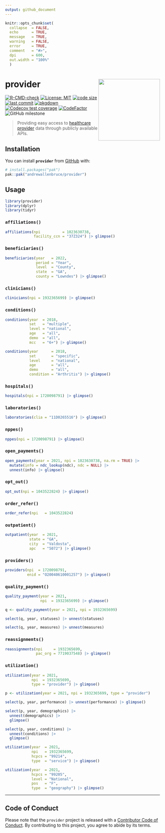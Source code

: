 ```yaml
---
output: github_document
---
```


<!-- README.md is generated from README.Rmd. Please edit that file -->

```r
knitr::opts_chunk$set(
  collapse  = FALSE,
  echo      = TRUE,
  message   = TRUE, 
  warning   = FALSE,
  error     = TRUE,
  comment   = "#>",
  dpi       = 600, 
  out.width = "100%"
  )
```

# provider <img src="man/figures/logo.svg" align="right" height="200" />

<!-- badges: start -->
[![R-CMD-check](https://github.com/andrewallenbruce/provider/actions/workflows/R-CMD-check.yaml/badge.svg)](https://github.com/andrewallenbruce/provider/actions/workflows/R-CMD-check.yaml)
[![License: MIT](https://img.shields.io/badge/license-MIT-blue.svg)](https://choosealicense.com/licenses/mit/)
[![code size](https://img.shields.io/github/languages/code-size/andrewallenbruce/provider.svg)](https://github.com/andrewallenbruce/provider)
[![last commit](https://img.shields.io/github/last-commit/andrewallenbruce/provider.svg)](https://github.com/andrewallenbruce/provider/commits/main)
[![pkgdown](https://github.com/andrewallenbruce/provider/actions/workflows/pkgdown.yaml/badge.svg)](https://github.com/andrewallenbruce/provider/actions/workflows/pkgdown.yaml)
[![Codecov test coverage](https://codecov.io/gh/andrewallenbruce/provider/branch/main/graph/badge.svg)](https://app.codecov.io/gh/andrewallenbruce/provider?branch=main)
[![CodeFactor](https://www.codefactor.io/repository/github/andrewallenbruce/provider/badge)](https://www.codefactor.io/repository/github/andrewallenbruce/provider)
![GitHub milestone](https://img.shields.io/github/milestones/progress/andrewallenbruce/provider/1?color=white&logo=milestones)
<!-- badges: end -->

> Providing easy access to [healthcare provider](https://en.wikipedia.org/wiki/Health_care_provider) data through publicly available APIs.

## Installation

You can install __`provider`__ from [GitHub](https://github.com/) with:

``` r
# install.packages("pak")
pak::pak("andrewallenbruce/provider")
```

## Usage

```r
library(provider)
library(dplyr)
library(tidyr)
```


### `affiliations()`

```r
affiliations(npi          = 1023630738, 
             facility_ccn = "37Z324") |> glimpse()
```


### `beneficiaries()`

```r
beneficiaries(year   = 2022, 
              period = "Year", 
              level  = "County", 
              state  = "GA", 
              county = "Lowndes") |> glimpse()
```

### `clinicians()`

```r
clinicians(npi = 1932365699) |> glimpse()
```

### `conditions()`

```r
conditions(year  = 2018, 
           set   = "multiple", 
           level = "national", 
           age   = "all", 
           demo  = "all", 
           mcc   = "6+") |> glimpse()
```


```r
conditions(year      = 2018, 
           set       = "specific", 
           level     = "national", 
           age       = "all", 
           demo      = "all",
           condition = "Arthritis") |> glimpse()
```

### `hospitals()`

```r
hospitals(npi = 1720098791) |> glimpse()
```

### `laboratories()`

```r
laboratories(clia = "11D0265516") |> glimpse()
```


### `nppes()`

```r
nppes(npi = 1720098791) |> glimpse()
```


### `open_payments()`

```r
open_payments(year = 2021, npi = 1023630738, na.rm = TRUE) |> 
  mutate(info = ndc_lookup(ndc), ndc = NULL) |> 
  unnest(info) |> glimpse()
```


### `opt_out()`

```r
opt_out(npi = 1043522824) |> glimpse()
```


### `order_refer()`

```r
order_refer(npi   = 1043522824)
```


### `outpatient()`

```r
outpatient(year  = 2021, 
           state = "GA", 
           city  = "Valdosta", 
           apc   = "5072") |> glimpse()
```


### `providers()`

```r
providers(npi  = 1720098791, 
          enid = "O20040610001257") |> glimpse()
```

### `quality_payment()`

```r
quality_payment(year = 2021, 
                npi  = 1932365699) |> glimpse()
```


```r
q <- quality_payment(year = 2021, npi = 1932365699)

select(q, year, statuses) |> unnest(statuses) 
```


```r
select(q, year, measures) |> unnest(measures)
```

### `reassignments()`

```r
reassignments(npi     = 1932365699, 
              pac_org = 7719037548) |> glimpse()
```


### `utilization()`

```r
utilization(year = 2021, 
            npi  = 1932365699, 
            type = "provider") |> glimpse()
```



```r
p <- utilization(year = 2021, npi = 1932365699, type = "provider")

select(p, year, performance) |> unnest(performance) |> glimpse()
```


```r
select(p, year, demographics) |> 
  unnest(demographics) |> 
  glimpse()
```


```r
select(p, year, conditions) |> 
  unnest(conditions) |> 
  glimpse()
```



```r
utilization(year  = 2021, 
            npi   = 1932365699,
            hcpcs = "99214",
            type  = "service") |> glimpse()
```


```r
utilization(year  = 2021, 
            hcpcs = "99205", 
            level = "National",
            pos   = "F",
            type  = "geography") |> glimpse()
```

------------------------------------------------------------------------------

## Code of Conduct

Please note that the `provider` project is released with a [Contributor Code of Conduct](https://andrewallenbruce.github.io/provider/CODE_OF_CONDUCT.html). By contributing to this project, you agree to abide by its terms.

